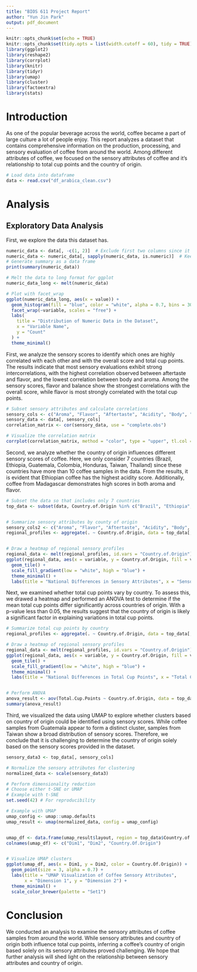 ```yaml
---
title: "BIOS 611 Project Report"
author: "Yun Jin Park"
output: pdf_document
---
```


```r
knitr::opts_chunk$set(echo = TRUE)
knitr::opts_chunk$set(tidy.opts = list(width.cutoff = 60), tidy = TRUE)
library(ggplot2)
library(reshape2)
library(corrplot)
library(knitr)
library(tidyr)
library(umap)    
library(cluster) 
library(factoextra) 
library(stats)   
```

# Introduction

As one of the popular beverage across the world, coffee became a part of large culture a lot of people enjoy. This report analyzes a dataset that contains comprehensive information on the production, processing, and sensory evaluation of coffee from around the world. Among different attributes of coffee, we focused on the sensory attributes of coffee and it's relationship to total cup points and the country of origin. 

```r
# Load data into dataframe
data <- read.csv("df_arabica_clean.csv")
```

# Analysis

## Exploratory Data Analysis

First, we explore the data this dataset has. 

```r
numeric_data <- data[, -c(1, 2)]  # Exclude first two columns since it is ID
numeric_data <- numeric_data[, sapply(numeric_data, is.numeric)]  # Keep only numeric columns
# Generate summary as a data frame
print(summary(numeric_data))
```

```r
# Melt the data to long format for ggplot
numeric_data_long <- melt(numeric_data)

# Plot with facet_wrap
ggplot(numeric_data_long, aes(x = value)) +
  geom_histogram(fill = "blue", color = "white", alpha = 0.7, bins = 30) +
  facet_wrap(~variable, scales = "free") +
  labs(
    title = "Distribution of Numeric Data in the Dataset",
    x = "Variable Name",
    y = "Count"
  ) +
  theme_minimal()
```

First, we analyze the sensory scores to identify which ones are highly correlated with each other and with the overall score and total cup points. The results indicate that most sensory evaluations exhibit strong intercorrelations, with the highest correlation observed between aftertaste and flavor, and the lowest correlation between body and aroma. Among the sensory scores, flavor and balance show the strongest correlations with the overall score, while flavor is most strongly correlated with the total cup points.

```r
# Subset sensory attributes and calculate correlations
sensory_cols <- c("Aroma", "Flavor", "Aftertaste", "Acidity", "Body", "Balance",  "Overall", "Total.Cup.Points")
sensory_data <- data[, sensory_cols]
correlation_matrix <- cor(sensory_data, use = "complete.obs")

# Visualize the correlation matrix
corrplot(correlation_matrix, method = "color", type = "upper", tl.col = "black", tl.cex = 0.8, addCoef.col = "white", number.cex = 0.8)

```


Second, we analyze whether the country of origin influences different sensory scores of coffee. Here, we only consider 7 countries (Brazil, Ethiopia, Guatemala, Colombia, Honduras, Taiwan, Thailand) since these countries have more than 10 coffee samples in the data. From the results, it is evident that Ethiopian coffee has the highest acidity score. Additionally, coffee from Madagascar demonstrates high scores in both aroma and flavor.

```r
# Subset the data so that includes only 7 countries
top_data <- subset(data, Country.of.Origin %in% c("Brazil", "Ethiopia", "Guatemala", "Colombia", "Honduras", "Taiwan", "Thailand"))


# Summarize sensory attributes by county of origin
sensory_cols2 <- c("Aroma", "Flavor", "Aftertaste", "Acidity", "Body", "Balance")
regional_profiles <- aggregate(. ~ Country.of.Origin, data = top_data[, c("Country.of.Origin", sensory_cols2)], mean, na.rm = TRUE)


# Draw a heatmap of regional sensory profiles
regional_data <- melt(regional_profiles, id.vars = "Country.of.Origin")
ggplot(regional_data, aes(x = variable, y = Country.of.Origin, fill = value)) +
  geom_tile() +
  scale_fill_gradient(low = "white", high = "blue") +
  theme_minimal() +
  labs(title = "National Differences in Sensory Attributes", x = "Sensory Attribute", y = "Country of Origin", fill = "Average Score")

```

Next, we examined whether total cup points vary by country. To assess this, we drawed a heatmap and performed an ANOVA test to determine if the mean total cup points differ significantly across countries of origin. With a p-value less than 0.05, the results suggest that the country of origin is likely a significant factor in explaining variations in total cup points.

```r
# Summarize total cup points by country
regional_profiles <- aggregate(. ~ Country.of.Origin, data = top_data[, c("Country.of.Origin", "Total.Cup.Points")], mean, na.rm = TRUE)

# Draw a heatmap of regional sensory profiles
regional_data <- melt(regional_profiles, id.vars = "Country.of.Origin")
ggplot(regional_data, aes(x = variable, y = Country.of.Origin, fill = value)) +
  geom_tile() +
  scale_fill_gradient(low = "white", high = "blue") +
  theme_minimal() +
  labs(title = "National Differences in Total Cup Points", x = "Total Cup Points", y = "Country.of.Origin", fill = "Average Score")


# Perform ANOVA 
anova_result <- aov(Total.Cup.Points ~ Country.of.Origin, data = top_data)
summary(anova_result)
```

Third, we visualized the data using UMAP to explore whether clusters based on country of origin could be identified using sensory scores. While coffee samples from Guatemala appear to form a distinct cluster, samples from Taiwan show a broad distribution of sensory scores. Therefore, we conclude that it is challenging to determine the country of origin solely based on the sensory scores provided in the dataset.

```r
sensory_data3 <- top_data[, sensory_cols]

# Normalize the sensory attributes for clustering
normalized_data <- scale(sensory_data3)

# Perform dimensionality reduction
# Choose either t-SNE or UMAP
# Example with t-SNE
set.seed(42) # For reproducibility

# Example with UMAP
umap_config <- umap::umap.defaults
umap_result <- umap(normalized_data, config = umap_config)


umap_df <- data.frame(umap_result$layout, region = top_data$Country.of.Origin)
colnames(umap_df) <- c("Dim1", "Dim2", "Country.Of.Origin")


# Visualize UMAP clusters
ggplot(umap_df, aes(x = Dim1, y = Dim2, color = Country.Of.Origin)) +
  geom_point(size = 3, alpha = 0.7) +
  labs(title = "UMAP Visualization of Coffee Sensory Attributes",
       x = "Dimension 1", y = "Dimension 2") +
  theme_minimal() +
  scale_color_brewer(palette = "Set1")

```


# Conclusion
We conducted an analysis to examine the sensory attributes of coffee samples from around the world. While sensory attributes and country of origin both influence total cup points, inferring a coffee's country of origin based solely on its sensory attributes proved challenging. We hope that further analysis will shed light on the relationship between sensory attributes and country of origin.
